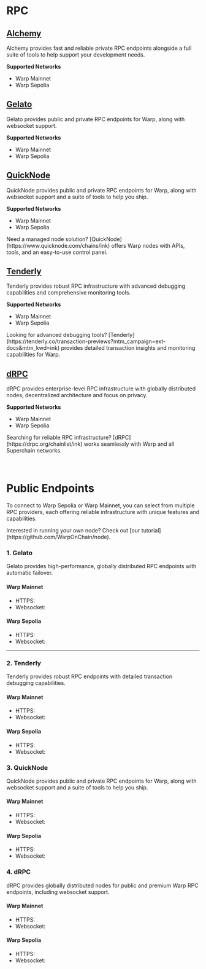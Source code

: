 
# RPC

## [Alchemy](https://www.alchemy.com/)

Alchemy provides fast and reliable private RPC endpoints alongside a full suite of tools to help support your development needs.

**Supported Networks**
- Warp Mainnet
- Warp Sepolia

## [Gelato](https://gelato.network)

Gelato provides public and private RPC endpoints for Warp, along with websocket support.

**Supported Networks**

- Warp Mainnet
- Warp Sepolia

## [QuickNode](https://www.quicknode.com)

QuickNode provides public and private RPC endpoints for Warp, along with websocket support and a suite of tools to help you ship.

**Supported Networks**

- Warp Mainnet
- Warp Sepolia 

<Callout type="info">
  Need a managed node solution?
  [QuickNode](https://www.quicknode.com/chains/ink) offers Warp nodes with APIs,
  tools, and an easy-to-use control panel.
</Callout>

## [Tenderly](https://tenderly.co)

Tenderly provides robust RPC infrastructure with advanced debugging capabilities and comprehensive monitoring tools.

**Supported Networks**

- Warp Mainnet
- Warp Sepolia

<Callout type="info">
  Looking for advanced debugging tools?
  [Tenderly](https://tenderly.co/transaction-previews?mtm_campaign=ext-docs&mtm_kwd=ink) provides detailed transaction
  insights and monitoring capabilities for Warp.
</Callout>

## [dRPC](https://drpc.org)

dRPC provides enterprise-level RPC infrastructure with globally distributed nodes, decentralized architecture and focus on privacy.

**Supported Networks**

- Warp Mainnet
- Warp Sepolia

<Callout type="info">
  Searching for reliable RPC infrastructure?
  [dRPC](https://drpc.org/chainlist/ink) works seamlessly with Warp and all Superchain networks.
</Callout>


<br />
<br />
<br />

# Public Endpoints

To connect to Warp Sepolia or Warp Mainnet, you can select from multiple RPC providers, each offering reliable infrastructure with unique features and capabilities.

<Callout type="info" emoji="ℹ️">
  Interested in running your own node? Check out [our
  tutorial](https://github.com/WarpOnChain/node).
</Callout>

### 1. Gelato

Gelato provides high-performance, globally distributed RPC endpoints with automatic failover.

#### Warp Mainnet

- HTTPS: <CopyableCode code="https://rpc-gel.inkonchain.com" />
- Websocket: <CopyableCode code="wss://ws-gel.inkonchain.com" />

#### Warp Sepolia

- HTTPS: <CopyableCode code="https://sepolia.rpc.warponchain.com" />
- Websocket: <CopyableCode code="wss://ws-gel-sepolia.inkonchain.com" />

---

### 2. Tenderly

Tenderly provides robust RPC endpoints with detailed transaction debugging capabilities.

#### Warp Mainnet

- HTTPS: <CopyableCode code="https://rpc-ten.inkonchain.com" />
- Websocket: <CopyableCode code="wss://rpc-ten.inkonchain.com " />

#### Warp Sepolia

- HTTPS: <CopyableCode code="https://rpc-ten-sepolia.inkonchain.com" />
- Websocket: <CopyableCode code="wss://rpc-ten-sepolia.inkonchain.com" />

### 3. QuickNode

QuickNode provides public and private RPC endpoints for Warp, along with websocket support and a suite of tools to help you ship.

#### Warp Mainnet

- HTTPS: <CopyableCode code="https://rpc-qnd.inkonchain.com" />
- Websocket: <CopyableCode code="wss://rpc-qnd.inkonchain.com" />

#### Warp Sepolia

- HTTPS: <CopyableCode code="https://rpc-qnd-sepolia.inkonchain.com" />
- Websocket: <CopyableCode code="wss://rpc-qnd-sepolia.inkonchain.com" />

### 4. dRPC

dRPC provides globally distributed nodes for public and premium Warp RPC endpoints, including websocket support.

#### Warp Mainnet

- HTTPS: <CopyableCode code="https://ink.drpc.org" />
- Websocket: <CopyableCode code="wss://ink.drpc.org" />

#### Warp Sepolia

- HTTPS: <CopyableCode code="https://ink-sepolia.drpc.org" />
- Websocket: <CopyableCode code="wss://ink-sepolia.drpc.org" />

